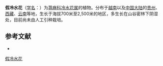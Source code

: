 {{Speciesbox
| name = 假冷水花
| status = 
| status_system = 
| image =
| genus = Pilea
| species = pseudonotata
| authority = C. J. Chen
}}

'''假冷水花'''（[[学名|学名]]：{{lang|la|''Pilea pseudonotata''}}）为[[荨麻科|荨麻科]][[冷水花属|冷水花属]]的植物。分布于[[越南|越南]]以及[[中国大陆|中国大陆]]的[[贵州|贵州]]、[[西藏|西藏]]、[[云南|云南]]等地，生长于海拔700米至2,500米的地区，多生长在山谷密林下阴湿处，目前尚未由人工引种栽培。

== 参考文献 ==
<div class="references-small">
* {{cite web| url =http://www.bioinfo.cn/db05/KmzwSpecies.php?action=view&id=23024| title =假冷水花| work =《中国高等植物数据库全库》| publisher =中国科学院微生物研究所| author =昆明植物研究所| accessdate =2009-02-25| deadurl =yes| archiveurl =https://web.archive.org/web/20160305010304/http://www.bioinfo.cn/db05/KmzwSpecies.php?action=view&id=23024| archivedate =2016-03-05}}
</div>
{{Taxonbar|from=Q10888492}}

[[Category:冷水花属|假冷水花]]


{{植物小作品}}